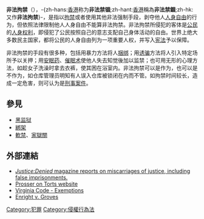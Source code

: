 {{NoteTA
|1=zh-hans:非法拘禁;zh-hant:非法拘禁;zh-hk:非法禁錮;zh-mo:非法監禁
}}
{{legal}}

'''非法拘禁'''（{{lang-en|False imprisonment}}），-{zh-hans:[[香港|香港]]称为'''非法禁锢''';zh-hant:[[香港|香港]]稱為'''非法禁錮''';zh-hk:又作'''非法拘禁'''}-，是指以[[拘禁|拘禁]]或者使用其他非法强制手段，剥夺他人[[人身自由|人身自由]]的行为，但依照法律限制他人人身自由不能算非法拘禁。非法拘禁所侵犯的客体是[[公民|公民]]的[[人权|人身权利]]，即侵犯了公民按照自己的意志支配自己身体活动的自由。世界上绝大多数民主国家，都将公民的人身自由列为一项重要人权，并写入[[宪法|宪法]]予以保障。

非法拘禁的手段有很多种，包括用暴力方法将人[[捆绑|捆绑]]；用[[詐騙|诱骗]]方法将人引入特定场所予以关押；用[[安眠药|安眠药]]、[[催眠术|催眠术]]使他人失去知觉後加以监禁；也可用无形的心理方法，如趁女子洗澡时拿去衣裤，使其困在浴室内。非法拘禁可以是作为，也可以是不作为，如仓库管理员明知有人误入仓库被锁闭在内而不管。如拘禁时间较长，造成一定危害，则可认为是[[刑事案件|刑事案件]]。

== 參見 ==
* [[黑监狱|黑监狱]]
* [[綁架|綁架]]
* [[軟禁|軟禁]]、[[家獄關|家獄關]]

==外部連結==
*[http://justicedenied.org/ ''Justice:Denied'' magazine reports on miscarriages of justice, including false imprisonments.]
*[http://www.audiocasefiles.com/acf_casebooks/12-prosser-wade-schwartz-torts-cases-and-materials Prosser on Torts website]
*[http://leg1.state.va.us/cgi-bin/legp504.exe?000+cod+8.01-226.9 Virginia Code - Exemptions] {{Wayback|url=http://leg1.state.va.us/cgi-bin/legp504.exe?000+cod+8.01-226.9 |date=20070311004524 }}
*[http://lawschool.mikeshecket.com/torts/enrightvgroves.html Enright v. Groves]

{{Tort law|state=collapsed}}
{{Crime-stub}}

[[Category:犯罪|Category:犯罪]]
[[Category:侵權行為法|Category:侵權行為法]]